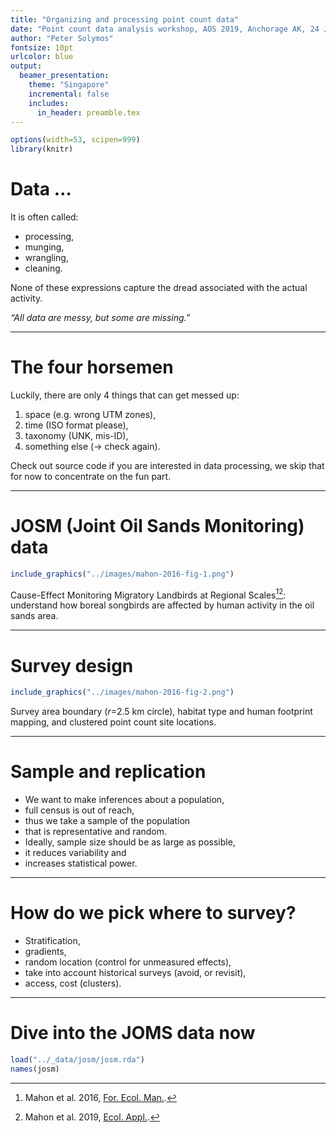 ```yaml
---
title: "Organizing and processing point count data"
date: "Point count data analysis workshop, AOS 2019, Anchorage AK, 24 June 2019"
author: "Peter Solymos"
fontsize: 10pt
urlcolor: blue
output:
  beamer_presentation:
    theme: "Singapore"
    incremental: false
    includes:
      in_header: preamble.tex
---
```


```r
options(width=53, scipen=999)
library(knitr)
```

# Data ...

It is often called:

- processing,
- munging,
- wrangling,
- cleaning.

None of these expressions capture the dread associated with the actual activity.

_"All data are messy, but some are missing."_

***

# The four horsemen

Luckily, there are only 4 things that can get messed up:

1. space (e.g. wrong UTM zones),
2. time (ISO format please),
3. taxonomy (UNK, mis-ID),
4. something else ($\rightarrow$ check again).

Check out source code if you are interested in data processing,
we skip that for now to concentrate on the fun part.

***

# JOSM (Joint Oil Sands Monitoring) data

\centering
```r
include_graphics("../images/mahon-2016-fig-1.png")
```

Cause-Effect Monitoring Migratory Landbirds at Regional Scales[^1][^2]: 
understand how boreal songbirds are affected by human activity in the oil sands area.

[^1]: Mahon et al. 2016, [For. Ecol. Man.](http://dx.doi.org/10.1016/j.foreco.2015.11.007).
[^2]: Mahon et al. 2019, [Ecol. Appl.](http://dx.doi.org/10.1002/eap.1895).

***

# Survey design

\centering
```r
include_graphics("../images/mahon-2016-fig-2.png")
```

Survey area boundary ($r$=2.5 km circle), habitat type and human footprint mapping, 
and clustered point count site locations.

***

# Sample and replication

- We want to make inferences about a population,
- full census is out of reach,
- thus we take a sample of the population
- that is representative and random.
- Ideally, sample size should be as large as possible,
- it reduces variability and 
- increases statistical power.

***

# How do we pick where to survey?

- Stratification,
- gradients,
- random location (control for unmeasured effects),
- take into account historical surveys (avoid, or revisit),
- access, cost (clusters).

***

# Dive into the JOMS data now

```r
load("../_data/josm/josm.rda")
names(josm)
```

